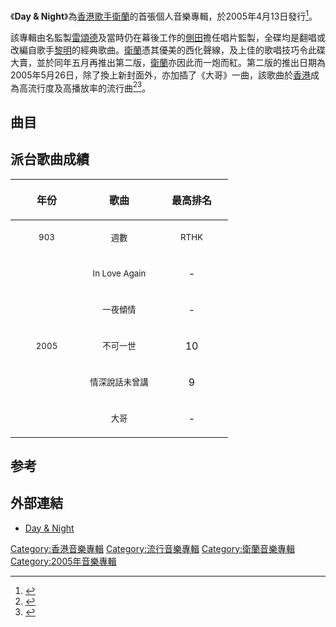 {{Infobox Album
| Name        = Day & Night
| Type        = 專輯
| Artist      = [[衛蘭|衛蘭]]
| Cover       = 衛蘭 Day & Night.jpg
| Released    = 2005年4月13日
| Recorded    = 2004年－2005年
| Genre       = [[粵語|粵語]]
| Length      = 49:20
| Label       = [[A_Music|A Music]]
| Last album  = 
| This album  = '''Day & Night'''<br>（2005年）
| Next album  = [[My_Love_(衛蘭專輯)|My Love]] <br>（2005年）
{{Extra album cover 2
| Upper caption = 其他封面
| Type          = 專輯
| Cover         = 衛蘭 Day & Night 特別版.jpg
| Lower caption = 「雙封面CD+AVCD特別版」封面}}
}}

《'''Day & Night'''》為[[香港|香港]][[歌手|歌手]][[衛蘭|衛蘭]]的首張個人音樂專輯，於2005年4月13日發行<ref>{{Cite web|url=http://www.eol.cn/music_board_4779/20071128/t20071128_267674.shtml|title=In Love Again(卫兰Janice) --外语频道--中国教育在线|accessdate=2018-05-01|work=www.eol.cn|archive-date=2018-05-01|archive-url=https://web.archive.org/web/20180501225546/http://www.eol.cn/music_board_4779/20071128/t20071128_267674.shtml|dead-url=no}}</ref>。

該專輯由名監製[[雷頌德|雷頌德]]及當時仍在幕後工作的[[側田|側田]]擔任唱片監製，全碟均是翻唱或改編自歌手[[黎明|黎明]]的經典歌曲。[[衛蘭|衛蘭]]憑其優美的西化聲線，及上佳的歌唱技巧令此碟大賣，並於同年五月再推出第二版，[[衛蘭|衛蘭]]亦因此而一炮而紅。第二版的推出日期為2005年5月26日，除了換上新封面外，亦加插了《大哥》一曲，該歌曲於[[香港|香港]]成為高流行度及高播放率的流行曲<ref>{{Cite web|url=http://ent.ifeng.com/music/yinleneidigangtai/detail_2012_05/11/14462217_0.shtml|title=卫兰7月香港个唱海报曝光 侧田将担任音乐总监_娱乐频道_凤凰网|accessdate=2018-05-01|work=ent.ifeng.com|archive-date=2018-05-02|archive-url=https://web.archive.org/web/20180502064152/http://ent.ifeng.com/music/yinleneidigangtai/detail_2012_05/11/14462217_0.shtml|dead-url=no}}</ref><ref>{{Cite web|url=http://ent.sina.com.cn/y/d/2005-09-23/1357849184.html|title=专辑：卫兰--《Day & Night》_影音娱乐_新浪网|accessdate=2018-05-01|work=ent.sina.com.cn|archive-date=2018-05-01|archive-url=https://web.archive.org/web/20180501225930/http://ent.sina.com.cn/y/d/2005-09-23/1357849184.html|dead-url=no}}</ref>。

==曲目==
{{tracklist
| headline = CD
| total_length = 49:20

| all_producer = [[側田|側田]]、[[雷頌德|雷頌德]]

| title1 = In Love Again
| music1 = [[Choi_Sung_Woo|Choi Sung Woo]]<br>[[Yoo_Yoo_Jin|Yoo Yoo Jin]]
| lyrics1 = [[側田|側田]]
| arranger1 = 側田
| longnote1 = 改編自《我這樣愛你》
| length1 = 3:03

| title2 = 情深說話未曾講
| music2 = [[雷頌德|雷頌德]]
| lyrics2 = [[潘源良|潘源良]]
| arranger2 = 側田
| longnote2 = 
| length2 = 4:15

| title3 = 不可一世
| music3 = 側田
| lyrics3 = [[林夕|林夕]]
| arranger3 = 側田
| longnote3 = 
| length3 = 3:53

| title4 = 一夜傾情
| music4 = [[玉置浩二|玉置浩二]]
| lyrics4 = [[向雪懷|向雪懷]]
| arranger4 = [[Ted_Lo|Ted Lo]]
| longnote4 = 
| length4 = 3:48

| title5 = Chocolate Ice
| music5 = 雷頌德
| lyrics5 = 側田
| arranger5 = 側田
| longnote5 = 改編自《聽身體唱歌》
| length5 = 2:46

| title6 = Sugar In The Marmalade
| music6 = 雷頌德
| lyrics6 = 側田
| arranger6 = 側田
| longnote6 = 改編自《Sugar In The Marmalade》
| length6 = 3:25

| title7 = 夏日傾情
| music7 = [[高橋美紀|高橋美紀]]
| lyrics7 = 向雪懷
| arranger7 = 側田
| longnote7 = 
| length7 = 3:13

| title8 = My Eyes Don't Lie
| music8 = 雷頌德
| lyrics8 = 側田
| arranger8 = 側田
| longnote8 = 改編自《大綱與細節》
| length8 = 3:22

| title9 = 2004
| music9 = 雷頌德
| lyrics9 = 側田
| arranger9 = 側田
| longnote9 = 改編自《兩個人的煙火》
| length9 = 3:30

| title10 = Love Me Accapella
| music10 = 雷頌德
| lyrics10 = 側田
| arranger10 = 側田
| longnote10 = 改編自《你很愛我》
| length10 = 2:36

| title11 = Superman
| music11 = 雷頌德
| lyrics11 = 側田
| arranger11 = 側田<br>[[黎澤發|Robert Lay]]
| note11 = 雙雄
| longnote11 = 
| length11 = 3:21

| title12 = Long Distance
| music12 = 雷頌德
| lyrics12 = 側田
| arranger12 = 側田
| longnote12 = 改編自《情深說話未曾講》
| length12 = 4:15

| title13 = 不可一世
| music13 = 側田
| lyrics13 = 林夕<br>側田
| arranger13 = 側田
| note13 = X'mas Version
| longnote13 = 
| length13 = 3:51
}}
{{Tracklist
| collapsed = 
| headline = AVCD（只收錄於特別版）
| font_size = 
| total_length = 15:55
| extra_column = 

| title1 = Computer Data
| longnote1 = 
| length1 = 0:00

| title2 = 大哥 MV
| longnote2 = 
| length2 = 3:58

| title3 = 一夜傾情 MV
| note3 = 叱咤903 Janice Mini Live
| longnote3 = 
| length3 = 3:47

| title4 = 情深說話未曾講 / Long Distance MV
| note4 = 叱咤903 Janice Mini Live
| longnote4 = 
| length4 = 4:12

| title5 = 大哥
| music5 = [[黎澤發|Robert Lay]]
| lyrics5 = [[林夕|林夕]]
| arranger5 = Robert Lay
| producer5 = [[雷頌德|雷頌德]]
| longnote5 = 
| length5 = 3:56
}}

==派台歌曲成績==
{| class="wikitable"
!align="center" rowspan="2" | 年份
!align="center" rowspan="2" | 歌曲
!align="center" colspan="8" | 最高排名
|-
!width="100"|<small>903</small> !! width="100"|<small>週數</small> !! width="100"|<small>RTHK</small> !! width="100"|<small>週數</small> !! width="100"|<small>997</small> !! width="100"|<small>週數</small> !! width="100"|<small>TVB</small> !! width="100"|<small>週數</small>
|-
|align="center" rowspan="5"| <small>2005</small> ||align="center"| <small>In Love Again</small> ||align="center"| - ||align="center"| - ||align="center"| - ||align="center"| - ||align="center"| - ||align="center"| - ||align="center"| - ||align="center"| -
|-
|align="center"| <small>一夜傾情</small> ||align="center"| - ||align="center"| - ||align="center"| - ||align="center"| - ||align="center"| - ||align="center"| - ||align="center"| - ||align="center"| -
|-
|align="center"| <small>不可一世</small> ||align="center"| 10 ||align="center"| 2 ||align="center"| - ||align="center"| - ||align="center"| - ||align="center"| - ||align="center"| - ||align="center"| -
|-
|align="center"| <small>情深說話未曾講</small> ||align="center"| 9 ||align="center"| 3 ||align="center"| - ||align="center"| - ||align="center"| 10 ||align="center"| 2 ||align="center"| - ||align="center"| -
|-
|align="center"| <small>大哥</small> ||align="center"| - ||align="center"| - ||align="center"| - ||align="center"| - ||align="center"| - ||align="center"| - ||align="center"| - ||align="center"| -
|}

==参考==
{{reflist}}

==外部連結==
*[https://web.archive.org/web/20111014221837/http://music.soso.com/portal/albumn/10/albumn_2528322810.html Day & Night]

{{衞蘭}}

[[Category:香港音樂專輯|Category:香港音樂專輯]]
[[Category:流行音樂專輯|Category:流行音樂專輯]]
[[Category:衛蘭音樂專輯|Category:衛蘭音樂專輯]]
[[Category:2005年音樂專輯|Category:2005年音樂專輯]]
